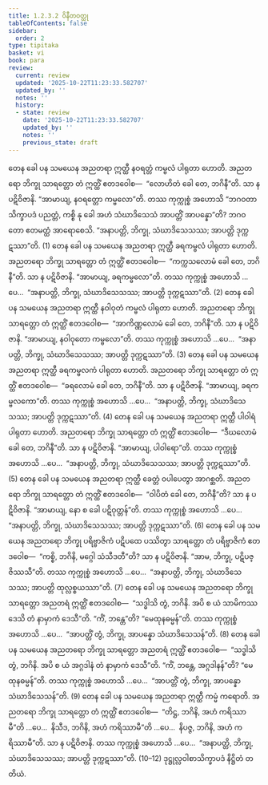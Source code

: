 ```yaml
---
title: 1.2.3.2 ဝိနီတဝတ္ထု
tableOfContents: false
sidebar:
  order: 2
type: tipitaka
basket: vi
book: para
review:
  current: review
  updated: '2025-10-22T11:23:33.582707'
  updated_by: ''
  notes: ''
  history:
  - state: review
    date: '2025-10-22T11:23:33.582707'
    updated_by: ''
    notes: ''
    previous_state: draft
---
```



<ReviewStatus review={frontmatter.review} showDetails={true} />

<HypothesisAnnotation frontmatter={frontmatter} />

<DynamicBreadcrumb />

<Division number="288" book="para" e="ch" v="1" p="190">

<Paragraph number="1169" book="para">
တေန ခေါ ပန သမယေန အညတရာ ဣတ္ထီ နဝရတ္တံ ကမ္ဗလံ ပါရုတာ ဟောတိ. အညတရော ဘိက္ခု သာရတ္တော တံ ဣတ္ထိံ ဧတဒဝေါစ—  “လောဟိတံ ခေါ တေ, ဘဂိနီ”တိ. သာ န ပဋိဝိဇာနိ. “အာမာယျ, နဝရတ္တော ကမ္ဗလော”တိ. တဿ ကုက္ကုစ္စံ အဟောသိ “ဘဂဝတာ သိက္ခာပဒံ ပညတ္တံ, ကစ္စိ နု ခေါ အဟံ သံဃာဒိသေသံ အာပတ္တိံ အာပန္နော”တိ? ဘဂဝတော ဧတမတ္ထံ အာရောစေသိ. “အနာပတ္တိ, ဘိက္ခု, သံဃာဒိသေသဿ; အာပတ္တိ ဒုက္ကဋဿာ”တိ. (1)
</Paragraph>

<Paragraph number="1170" book="para">
တေန ခေါ ပန သမယေန အညတရာ ဣတ္ထီ ခရကမ္ဗလံ ပါရုတာ ဟောတိ. အညတရော ဘိက္ခု သာရတ္တော တံ ဣတ္ထိံ ဧတဒဝေါစ—  “ကက္ကသလောမံ ခေါ တေ, ဘဂိနီ”တိ. သာ န ပဋိဝိဇာနိ. “အာမာယျ, ခရကမ္ဗလော”တိ. တဿ ကုက္ကုစ္စံ အဟောသိ …ပေ…  “အနာပတ္တိ, ဘိက္ခု, သံဃာဒိသေသဿ; အာပတ္တိ ဒုက္ကဋဿာ”တိ. (2)
</Paragraph>

<Paragraph number="1171" book="para">
တေန ခေါ ပန သမယေန အညတရာ ဣတ္ထီ နဝါဝုတံ ကမ္ဗလံ ပါရုတာ ဟောတိ. အညတရော ဘိက္ခု သာရတ္တော တံ ဣတ္ထိံ ဧတဒဝေါစ—  “အာကိဏ္ဏလောမံ ခေါ တေ, ဘဂိနီ”တိ. သာ န ပဋိဝိဇာနိ. “အာမာယျ, နဝါဝုတော ကမ္ဗလော”တိ. တဿ ကုက္ကုစ္စံ အဟောသိ …ပေ…  “အနာပတ္တိ, ဘိက္ခု, သံဃာဒိသေသဿ; အာပတ္တိ ဒုက္ကဋဿာ”တိ. (3)
</Paragraph>

<Paragraph number="1172" book="para">
တေန ခေါ ပန သမယေန အညတရာ ဣတ္ထီ ခရကမ္ဗလကံ ပါရုတာ ဟောတိ. အညတရော ဘိက္ခု သာရတ္တော တံ ဣတ္ထိံ ဧတဒဝေါစ—  “ခရလောမံ ခေါ တေ, ဘဂိနီ”တိ. သာ န ပဋိဝိဇာနိ. “အာမာယျ, ခရကမ္ဗလကော”တိ. တဿ ကုက္ကုစ္စံ အဟောသိ …ပေ…  “အနာပတ္တိ, ဘိက္ခု, သံဃာဒိသေသဿ; အာပတ္တိ ဒုက္ကဋဿာ”တိ. (4)
</Paragraph>

<Paragraph number="1173" book="para">
တေန ခေါ ပန သမယေန အညတရာ ဣတ္ထီ ပါဝါရံ ပါရုတာ ဟောတိ. အညတရော ဘိက္ခု သာရတ္တော တံ ဣတ္ထိံ ဧတဒဝေါစ—  “ဒီဃလောမံ ခေါ တေ, ဘဂိနီ”တိ. သာ န ပဋိဝိဇာနိ. “အာမာယျ, ပါဝါရော”တိ. တဿ ကုက္ကုစ္စံ အဟောသိ …ပေ…  “အနာပတ္တိ, ဘိက္ခု, သံဃာဒိသေသဿ; အာပတ္တိ ဒုက္ကဋဿာ”တိ. (5)
</Paragraph>

</Division>
<Division number="289" book="para" e="ch" v="1" p="191">

<Paragraph number="1174" book="para">
တေန ခေါ ပန သမယေန အညတရာ ဣတ္ထီ ခေတ္တံ ဝပါပေတွာ အာဂစ္ဆတိ. အညတရော ဘိက္ခု သာရတ္တော တံ ဣတ္ထိံ ဧတဒဝေါစ—  “ဝါပိတံ ခေါ တေ, ဘဂိနီ”တိ? သာ န ပဋိဝိဇာနိ. “အာမာယျ, နော စ ခေါ ပဋိဝုတ္တန်”တိ. တဿ ကုက္ကုစ္စံ အဟောသိ …ပေ…  “အနာပတ္တိ, ဘိက္ခု, သံဃာဒိသေသဿ; အာပတ္တိ ဒုက္ကဋဿာ”တိ. (6)
</Paragraph>

<Paragraph number="1175" book="para">
တေန ခေါ ပန သမယေန အညတရော ဘိက္ခု ပရိဗ္ဗာဇိကံ ပဋိပထေ ပဿိတွာ သာရတ္တော တံ ပရိဗ္ဗာဇိကံ ဧတဒဝေါစ—  “ကစ္စိ, ဘဂိနိ, မဂ္ဂေါ သံသီဒတီ”တိ? သာ န ပဋိဝိဇာနိ. “အာမ, ဘိက္ခု, ပဋိပဇ္ဇိဿသီ”တိ. တဿ ကုက္ကုစ္စံ အဟောသိ …ပေ…  “အနာပတ္တိ, ဘိက္ခု, သံဃာဒိသေသဿ; အာပတ္တိ ထုလ္လစ္စယဿာ”တိ. (7)
</Paragraph>

<Paragraph number="1176" book="para">
တေန ခေါ ပန သမယေန အညတရော ဘိက္ခု သာရတ္တော အညတရံ ဣတ္ထိံ ဧတဒဝေါစ—  “သဒ္ဓါသိ တွံ, ဘဂိနိ. အပိ စ ယံ သာမိကဿ ဒေသိ တံ နာမှာကံ ဒေသီ”တိ. “ကိံ, ဘန္တေ”တိ? “မေထုနဓမ္မန်”တိ. တဿ ကုက္ကုစ္စံ အဟောသိ …ပေ…  “အာပတ္တိံ တွံ, ဘိက္ခု, အာပန္နော သံဃာဒိသေသန်”တိ. (8)
</Paragraph>

<Paragraph number="1177" book="para">
တေန ခေါ ပန သမယေန အညတရော ဘိက္ခု သာရတ္တော အညတရံ ဣတ္ထိံ ဧတဒဝေါစ—  “သဒ္ဓါသိ တွံ, ဘဂိနိ. အပိ စ ယံ အဂ္ဂဒါနံ တံ နာမှာကံ ဒေသီ”တိ. “ကိံ, ဘန္တေ, အဂ္ဂဒါနန်”တိ? “မေထုနဓမ္မန်”တိ. တဿ ကုက္ကုစ္စံ အဟောသိ …ပေ…  “အာပတ္တိံ တွံ, ဘိက္ခု, အာပန္နော သံဃာဒိသေသန်”တိ. (9)
</Paragraph>

<Paragraph number="1178" book="para">
တေန ခေါ ပန သမယေန အညတရာ ဣတ္ထီ ကမ္မံ ကရောတိ. အညတရော ဘိက္ခု သာရတ္တော တံ ဣတ္ထိံ ဧတဒဝေါစ—  “တိဋ္ဌ, ဘဂိနိ, အဟံ ကရိဿာမီ”တိ …ပေ…  နိသီဒ, ဘဂိနိ, အဟံ ကရိဿာမီ”တိ …ပေ…  နိပဇ္ဇ, ဘဂိနိ, အဟံ ကရိဿာမီ”တိ. သာ န ပဋိဝိဇာနိ. တဿ ကုက္ကုစ္စံ အဟောသိ …ပေ…  “အနာပတ္တိ, ဘိက္ခု, သံဃာဒိသေသဿ; အာပတ္တိ ဒုက္ကဋဿာ”တိ. (10–12)

</Paragraph>
</Division>

<Paragraph number="1179" type="center" book="para">
ဒုဋ္ဌုလ္လဝါစာသိက္ခာပဒံ နိဋ္ဌိတံ တတိယံ.
</Paragraph>